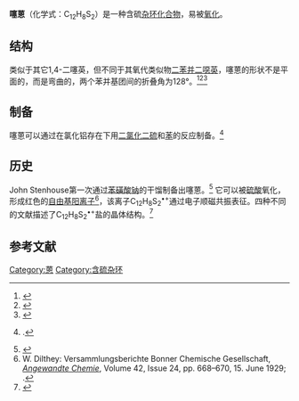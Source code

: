 {{Chembox
| Verifiedfields = changed
| Watchedfields = changed
| verifiedrevid = 477863238
| ImageFile = Thianthrene.svg
| ImageFile2 = Thianthrene.png
| IUPACName = Thianthrene
| OtherNames = 9,10-二硫杂蒽
|Section1={{Chembox Identifiers
| CASNo = 92-85-3
| CASNo_Ref = {{cascite|correct|CAS}}
| EINECS = 202-197-0
| PubChem = 7109
| ChEMBL_Ref = {{ebicite|correct|EBI}}
| ChEMBL = 488176
| ChemSpiderID_Ref = {{chemspidercite|correct|chemspider}}
| ChemSpiderID = 6842
| SMILES = S1c3c(Sc2c1cccc2)cccc3
| StdInChI_Ref = {{stdinchicite|correct|chemspider}}
| StdInChI=1S/C12H8S2/c1-2-6-10-9(5-1)13-11-7-3-4-8-12(11)14-10/h1-8H
| StdInChIKey_Ref = {{stdinchicite|correct|chemspider}}
| StdInChIKey = GVIJJXMXTUZIOD-UHFFFAOYSA-N
  }}
|Section2={{Chembox Properties
| Properties_ref = <ref>[http://www.sigmaaldrich.com/catalog/product/aldrich/122440?lang=en&region=US Thianthrene] at [[Sigma-Aldrich|Sigma-Aldrich]]</ref>
| C=12 | H=8 | S=2
| Appearance = 
| Density = 1.43 g/cm<sup>3</sup>
  | MeltingPtC = 159.3
| BoilingPtC = 365
| Solubility =
}}
|Section3={{Chembox Hazards
| MainHazards = 
| FlashPt = 
| AutoignitionPt =
  }}
}}
'''噻蒽'''（化学式：C<sub>12</sub>H<sub>8</sub>S<sub>2</sub>）是一种含硫[[杂环化合物|杂环化合物]]，易被[[氧化|氧化]]。

==结构==
类似于其它1,4-二噻英，但不同于其氧代类似物[[二苯并对二噁英|二苯并二噁英]]，噻蒽的形状不是平面的，而是弯曲的，两个苯并基团间的折叠角为128°。<ref>{{Cite journal | last1 = Hosoya | first1 = S. | title = Molecular shapes of thianthrene and related heterocyclic compounds | journal = Acta Crystallographica | volume = 16 | pages = 310–312 | year = 1963 | doi = 10.1107/S0365110X63000797 | issue = 4}}</ref><ref>{{cite journal | last1 = Gallaher | first1 = K. L. | last2 = Bauer | first2 = S. H. | title = Structure and inversion potential of thianthren | url = https://archive.org/details/sim_journal-of-the-chemical-society-faraday-transactions-2_1975_71_6/page/1173 | journal = Journal of the Chemical Society, Faraday Transactions 2 | volume = 71 | pages = 1173–1182 | year = 1975 | doi = 10.1039/F29757101173}}</ref><ref>{{cite journal | last1 = Aroney | first1 = M. J. | last2 = Le Fèvre | first2 = R. J. W. | last3 = Saxby | first3 = J. D. | title = 92. Molecular polarisability. The apparent conformations of thianthren and of three of its oxides as solutes in benzene | journal = Journal of the Chemical Society (Resumed) | pages = 571–575 | year = 1965 | doi = 10.1039/JR9650000571}}</ref>

==制备==
噻蒽可以通过在氯化铝存在下用[[二氯化二硫|二氯化二硫]]和[[苯|苯]]的反应制备。<ref>{{cite patent | title = Process for the manufacture of thianthrene | country = US | number = 3997560 | status = patent | gdate = 1976-12-14}}.</ref>

== 历史 ==
John Stenhouse第一次通过[[苯磺酸钠|苯磺酸钠]]的干馏制备出噻蒽。<ref>{{cite journal| last1 = Stenhouse| first1 = J.| title = Ueber die Producte der trockenen Destillation der sulfobenzolsauren Salze| journal = Annalen der Chemie und Pharmacie| volume = 149| pages = 247–255| year = 1869| doi = 10.1002/jlac.18691490216| issue = 2}}</ref> 它可以被[[硫酸|硫酸]]氧化，形成红色的[[自由基|自由基]][[阳离子|阳离子]]<ref>W. Dilthey: Versammlungsberichte Bonner Chemische Gesellschaft, ''[[Angewandte_Chemie|Angewandte Chemie]]'', Volume 42, Issue 24, pp. 668–670, 15. June 1929; {{DOI|10.1002/ange.19290422405}}.</ref>，该离子C<sub>12</sub>H<sub>8</sub>S<sub>2</sub><sup>•+</sup>通过电子顺磁共振表征。四种不同的文献描述了C<sub>12</sub>H<sub>8</sub>S<sub>2</sub><sup>•+</sup>盐的晶体结构。<ref>{{cite book | url = https://books.google.com/books?id=1LdKSYIQtPYC&pg=PA202 | chapter = EPR and the History of the Thianthrene Cation Radical | first = Henry J. | last = Shine | title = Foundations of modern EPR | isbn = 978-981-02-3295-5 | date = July 1998 | access-date = 2017-03-03 | archive-date = 2020-03-14 | archive-url = https://web.archive.org/web/20200314154127/https://books.google.com/books?id=1LdKSYIQtPYC&pg=PA202 | dead-url = no }}</ref>

== 参考文献 ==
{{reflist}}

[[Category:蒽|Category:蒽]]
[[Category:含硫杂环|Category:含硫杂环]]